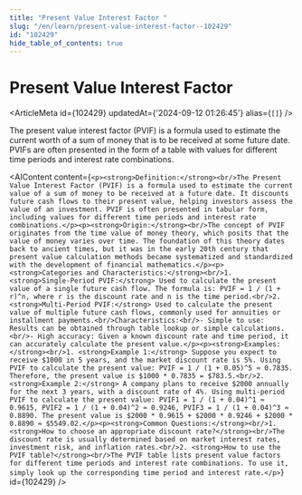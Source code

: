 ```yaml
---
title: "Present Value Interest Factor "
slug: "/en/learn/present-value-interest-factor--102429"
id: "102429"
hide_table_of_contents: true
---
```



# Present Value Interest Factor 

<ArticleMeta id={102429} updatedAt={'2024-09-12 01:26:45'} alias={`[]`} />
<div className='border-solid border-b border-t-0 my-4 border-[var(--ifm-color-gray-300)]' />

The present value interest factor (PVIF) is a formula used to estimate the current worth of a sum of money that is to be received at some future date. PVIFs are often presented in the form of a table with values for different time periods and interest rate combinations.

<AIContent content={`<p><strong>Definition:</strong><br/>The Present Value Interest Factor (PVIF) is a formula used to estimate the current value of a sum of money to be received at a future date. It discounts future cash flows to their present value, helping investors assess the value of an investment. PVIF is often presented in tabular form, including values for different time periods and interest rate combinations.</p><p><strong>Origin:</strong><br/>The concept of PVIF originates from the time value of money theory, which posits that the value of money varies over time. The foundation of this theory dates back to ancient times, but it was in the early 20th century that present value calculation methods became systematized and standardized with the development of financial mathematics.</p><p><strong>Categories and Characteristics:</strong><br/>1. <strong>Single-Period PVIF:</strong> Used to calculate the present value of a single future cash flow. The formula is: PVIF = 1 / (1 + r)^n, where r is the discount rate and n is the time period.<br/>2. <strong>Multi-Period PVIF:</strong> Used to calculate the present value of multiple future cash flows, commonly used for annuities or installment payments.<br/>Characteristics:<br/>- Simple to use: Results can be obtained through table lookup or simple calculations.<br/>- High accuracy: Given a known discount rate and time period, it can accurately calculate the present value.</p><p><strong>Examples:</strong><br/>1. <strong>Example 1:</strong> Suppose you expect to receive $1000 in 5 years, and the market discount rate is 5%. Using PVIF to calculate the present value: PVIF = 1 / (1 + 0.05)^5 ≈ 0.7835. Therefore, the present value is $1000 * 0.7835 = $783.5.<br/>2. <strong>Example 2:</strong> A company plans to receive $2000 annually for the next 3 years, with a discount rate of 4%. Using multi-period PVIF to calculate the present value: PVIF1 = 1 / (1 + 0.04)^1 ≈ 0.9615, PVIF2 = 1 / (1 + 0.04)^2 ≈ 0.9246, PVIF3 = 1 / (1 + 0.04)^3 ≈ 0.8890. The present value is $2000 * 0.9615 + $2000 * 0.9246 + $2000 * 0.8890 ≈ $5549.02.</p><p><strong>Common Questions:</strong><br/>1. <strong>How to choose an appropriate discount rate?</strong><br/>The discount rate is usually determined based on market interest rates, investment risk, and inflation rates.<br/>2. <strong>How to use the PVIF table?</strong><br/>The PVIF table lists present value factors for different time periods and interest rate combinations. To use it, simply look up the corresponding time period and interest rate.</p>`} id={102429} />
